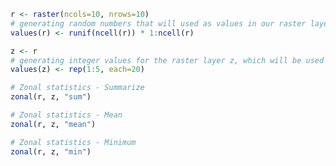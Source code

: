 
```r
r <- raster(ncols=10, nrows=10)
# generating random numbers that will used as values in our raster layer (r) - input values raster
values(r) <- runif(ncell(r)) * 1:ncell(r)

z <- r
# generating integer values for the raster layer z, which will be used as the zone raster
values(z) <- rep(1:5, each=20) 

# Zonal statistics - Summarize
zonal(r, z, "sum")

# Zonal statistics - Mean
zonal(r, z, "mean")

# Zonal statistics - Minimum
zonal(r, z, "min")
```


